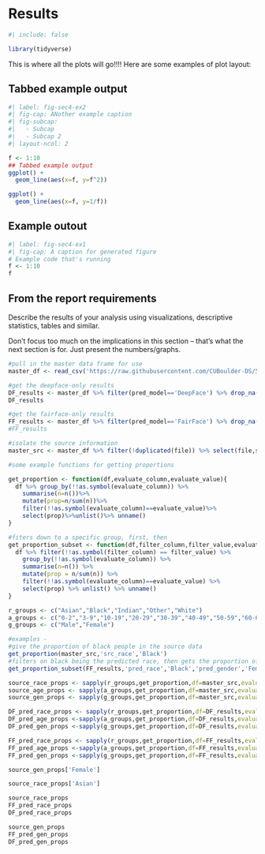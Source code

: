 # Results

```r
#| include: false

library(tidyverse)
```

<!-- BJ !-->

This is where all the plots will go!!!! Here are some examples of plot layout:

::: panel-tabset
## Tabbed example output

```r
#| label: fig-sec4-ex2
#| fig-cap: ANother example caption
#| fig-subcap: 
#|   - Subcap
#|   - Subcap 2
#| layout-ncol: 2

f <- 1:10
## Tabbed example output
ggplot() + 
  geom_line(aes(x=f, y=f^2))

ggplot() + 
  geom_line(aes(x=f, y=1/f))
```

## Example outout

```r
#| label: fig-sec4-ex1
#| fig-cap: A caption for generated figure
# Example code that's running
f <- 1:10
f

```
:::

::: callout-note
## From the report requirements

Describe the results of your analysis using visualizations, descriptive statistics, tables and similar.

Don't focus too much on the implications in this section -- that's what the next section is for. Just present the numbers/graphs.
:::
```r
#pull in the master data frame for use
master_df <- read_csv('https://raw.githubusercontent.com/CUBoulder-DS/5301-5000-Final-Report/main/data/MasterDataFrame.csv')

#get the deepface-only results
DF_results <- master_df %>% filter(pred_model=='DeepFace') %>% drop_na(pred_gender)
DF_results

#get the fairface-only results
FF_results <- master_df %>% filter(pred_model=='FairFace') %>% drop_na(pred_gender)
#FF_results

#isolate the source information
master_src <- master_df %>% filter(!duplicated(file)) %>% select(file,src_age,src_age_grp,src_gender,src_race)
```

```r

#some example functions for getting proportions

get_proportion <- function(df,evaluate_column,evaluate_value){
  df %>% group_by(!!as.symbol(evaluate_column)) %>%
    summarise(n=n())%>%
    mutate(prop=n/sum(n))%>%
    filter(!!as.symbol(evaluate_column)==evaluate_value)%>%
    select(prop)%>%unlist()%>% unname()
}

#fiters down to a specific group, first, then 
get_proportion_subset <- function(df,filter_column,filter_value,evaluate_column,evaluate_value){
  df %>% filter(!!as.symbol(filter_column) == filter_value) %>%
    group_by(!!as.symbol(evaluate_column)) %>%
    summarise(n=n()) %>%
    mutate(prop = n/sum(n)) %>%
    filter(!!as.symbol(evaluate_column)==evaluate_value) %>%
    select(prop) %>% unlist() %>% unname()
}

r_groups <- c("Asian","Black","Indian","Other","White")
a_groups <- c("0-2","3-9","10-19","20-29","30-39","40-49","50-59","60-69","70-130")
g_groups <- c("Male","Female")

#examples - 
#give the proportion of black people in the source data
get_proportion(master_src,'src_race','Black')
#filters on black being the predicted race, then gets the proportion of predicted gender for females.
get_proportion_subset(FF_results,'pred_race','Black','pred_gender','Female')

source_race_props <- sapply(r_groups,get_proportion,df=master_src,evaluate_column="src_race")
source_age_props <- sapply(a_groups,get_proportion,df=master_src,evaluate_column="src_age_grp")
source_gen_props <- sapply(g_groups,get_proportion,df=master_src,evaluate_column="src_gender")

DF_pred_race_props <- sapply(r_groups,get_proportion,df=DF_results,evaluate_column="pred_race")
DF_pred_age_props <-sapply(a_groups,get_proportion,df=DF_results,evaluate_column="pred_age_grp")
DF_pred_gen_props <-sapply(g_groups,get_proportion,df=DF_results,evaluate_column="pred_gender")

FF_pred_race_props <- sapply(r_groups,get_proportion,df=FF_results,evaluate_column="pred_race")
FF_pred_age_props <-sapply(a_groups,get_proportion,df=FF_results,evaluate_column="pred_age_grp")
FF_pred_gen_props <-sapply(g_groups,get_proportion,df=FF_results,evaluate_column="pred_gender")
```

```r
source_gen_props['Female']

source_race_props['Asian']

source_race_props
FF_pred_race_props
DF_pred_race_props

source_gen_props
FF_pred_gen_props
DF_pred_gen_props
```